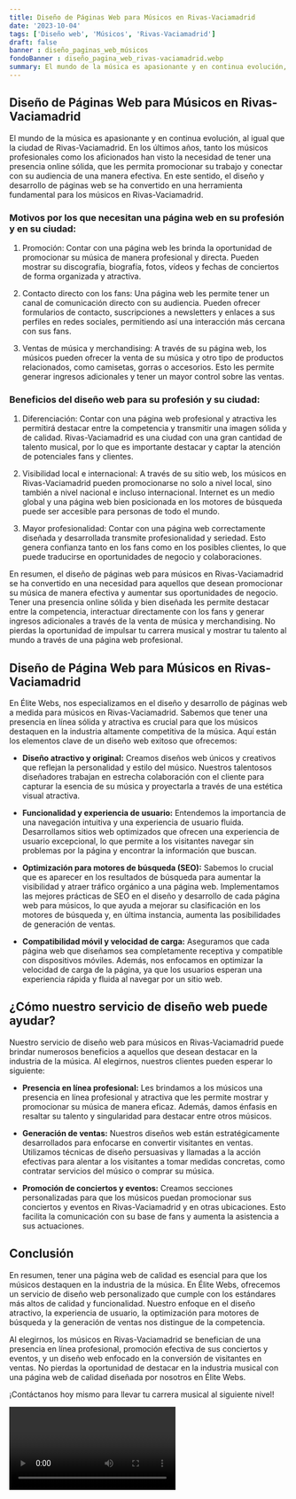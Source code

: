 ```yaml
---
title: Diseño de Páginas Web para Músicos en Rivas-Vaciamadrid
date: '2023-10-04'
tags: ['Diseño web', 'Músicos', 'Rivas-Vaciamadrid']
draft: false
banner : diseño_paginas_web_músicos
fondoBanner : diseño_pagina_web_rivas-vaciamadrid.webp
summary: El mundo de la música es apasionante y en continua evolución, al igual que la ciudad de RivasVaciamadrid. En los últimos años, tanto los músicos profesionales como los aficionados han visto la necesidad de tener una presencia online sólida, que les permita promocionar su trabajo y conectar con su audiencia de una manera efectiva. En este sentido, el diseño y desarrollo de páginas web se ha convertido en una herramienta fundamental para los músicos en RivasVaciamadrid.
---
```


## Diseño de Páginas Web para Músicos en Rivas-Vaciamadrid

El mundo de la música es apasionante y en continua evolución, al igual que la ciudad de Rivas-Vaciamadrid. En los últimos años, tanto los músicos profesionales como los aficionados han visto la necesidad de tener una presencia online sólida, que les permita promocionar su trabajo y conectar con su audiencia de una manera efectiva. En este sentido, el diseño y desarrollo de páginas web se ha convertido en una herramienta fundamental para los músicos en Rivas-Vaciamadrid.

### Motivos por los que necesitan una página web en su profesión y en su ciudad:

1. Promoción: Contar con una página web les brinda la oportunidad de promocionar su música de manera profesional y directa. Pueden mostrar su discografía, biografía, fotos, vídeos y fechas de conciertos de forma organizada y atractiva.

2. Contacto directo con los fans: Una página web les permite tener un canal de comunicación directo con su audiencia. Pueden ofrecer formularios de contacto, suscripciones a newsletters y enlaces a sus perfiles en redes sociales, permitiendo así una interacción más cercana con sus fans.

3. Ventas de música y merchandising: A través de su página web, los músicos pueden ofrecer la venta de su música y otro tipo de productos relacionados, como camisetas, gorras o accesorios. Esto les permite generar ingresos adicionales y tener un mayor control sobre las ventas.

### Beneficios del diseño web para su profesión y su ciudad:

1. Diferenciación: Contar con una página web profesional y atractiva les permitirá destacar entre la competencia y transmitir una imagen sólida y de calidad. Rivas-Vaciamadrid es una ciudad con una gran cantidad de talento musical, por lo que es importante destacar y captar la atención de potenciales fans y clientes.

2. Visibilidad local e internacional: A través de su sitio web, los músicos en Rivas-Vaciamadrid pueden promocionarse no solo a nivel local, sino también a nivel nacional e incluso internacional. Internet es un medio global y una página web bien posicionada en los motores de búsqueda puede ser accesible para personas de todo el mundo.

3. Mayor profesionalidad: Contar con una página web correctamente diseñada y desarrollada transmite profesionalidad y seriedad. Esto genera confianza tanto en los fans como en los posibles clientes, lo que puede traducirse en oportunidades de negocio y colaboraciones.

En resumen, el diseño de páginas web para músicos en Rivas-Vaciamadrid se ha convertido en una necesidad para aquellos que desean promocionar su música de manera efectiva y aumentar sus oportunidades de negocio. Tener una presencia online sólida y bien diseñada les permite destacar entre la competencia, interactuar directamente con los fans y generar ingresos adicionales a través de la venta de música y merchandising. No pierdas la oportunidad de impulsar tu carrera musical y mostrar tu talento al mundo a través de una página web profesional.

<GifSeo />

<Cta />

## Diseño de Página Web para Músicos en Rivas-Vaciamadrid

En Élite Webs, nos especializamos en el diseño y desarrollo de páginas web a medida para músicos en Rivas-Vaciamadrid. Sabemos que tener una presencia en línea sólida y atractiva es crucial para que los músicos destaquen en la industria altamente competitiva de la música. Aquí están los elementos clave de un diseño web exitoso que ofrecemos:

- **Diseño atractivo y original:** Creamos diseños web únicos y creativos que reflejan la personalidad y estilo del músico. Nuestros talentosos diseñadores trabajan en estrecha colaboración con el cliente para capturar la esencia de su música y proyectarla a través de una estética visual atractiva.

- **Funcionalidad y experiencia de usuario:** Entendemos la importancia de una navegación intuitiva y una experiencia de usuario fluida. Desarrollamos sitios web optimizados que ofrecen una experiencia de usuario excepcional, lo que permite a los visitantes navegar sin problemas por la página y encontrar la información que buscan.

- **Optimización para motores de búsqueda (SEO):** Sabemos lo crucial que es aparecer en los resultados de búsqueda para aumentar la visibilidad y atraer tráfico orgánico a una página web. Implementamos las mejores prácticas de SEO en el diseño y desarrollo de cada página web para músicos, lo que ayuda a mejorar su clasificación en los motores de búsqueda y, en última instancia, aumenta las posibilidades de generación de ventas.

- **Compatibilidad móvil y velocidad de carga:** Aseguramos que cada página web que diseñamos sea completamente receptiva y compatible con dispositivos móviles. Además, nos enfocamos en optimizar la velocidad de carga de la página, ya que los usuarios esperan una experiencia rápida y fluida al navegar por un sitio web.

## ¿Cómo nuestro servicio de diseño web puede ayudar?

Nuestro servicio de diseño web para músicos en Rivas-Vaciamadrid puede brindar numerosos beneficios a aquellos que desean destacar en la industria de la música. Al elegirnos, nuestros clientes pueden esperar lo siguiente:

- **Presencia en línea profesional:** Les brindamos a los músicos una presencia en línea profesional y atractiva que les permite mostrar y promocionar su música de manera eficaz. Además, damos énfasis en resaltar su talento y singularidad para destacar entre otros músicos.

- **Generación de ventas:** Nuestros diseños web están estratégicamente desarrollados para enfocarse en convertir visitantes en ventas. Utilizamos técnicas de diseño persuasivas y llamadas a la acción efectivas para alentar a los visitantes a tomar medidas concretas, como contratar servicios del músico o comprar su música.

- **Promoción de conciertos y eventos:** Creamos secciones personalizadas para que los músicos puedan promocionar sus conciertos y eventos en Rivas-Vaciamadrid y en otras ubicaciones. Esto facilita la comunicación con su base de fans y aumenta la asistencia a sus actuaciones.

## Conclusión

En resumen, tener una página web de calidad es esencial para que los músicos destaquen en la industria de la música. En Élite Webs, ofrecemos un servicio de diseño web personalizado que cumple con los estándares más altos de calidad y funcionalidad. Nuestro enfoque en el diseño atractivo, la experiencia de usuario, la optimización para motores de búsqueda y la generación de ventas nos distingue de la competencia.

Al elegirnos, los músicos en Rivas-Vaciamadrid se benefician de una presencia en línea profesional, promoción efectiva de sus conciertos y eventos, y un diseño web enfocado en la conversión de visitantes en ventas. No pierdas la oportunidad de destacar en la industria musical con una página web de calidad diseñada por nosotros en Élite Webs.

¡Contáctanos hoy mismo para llevar tu carrera musical al siguiente nivel!

<Video />

<CtaBot job='Músicos' city='Rivas-Vaciamadrid'/>

<Gmaps query='Rivas-Vaciamadrid+españa+maps' />